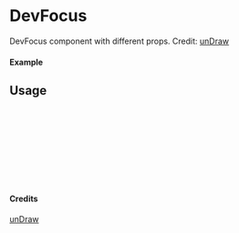 
<Meta of={DevFocus} title="unDraw/DevFocus" />

# DevFocus

DevFocus component with different props.
Credit: [unDraw](https://undraw.co/illustrations)

#### Example

<Canvas of={DevFocus.Primary} />

## Usage

```ts
import { DevFocus } from "yadl-ui";

const Example = () => {
  return (
      <DevFocus />
  );
};

export default Example;
```

#### Credits
[unDraw](https://undraw.co/illustrations)
